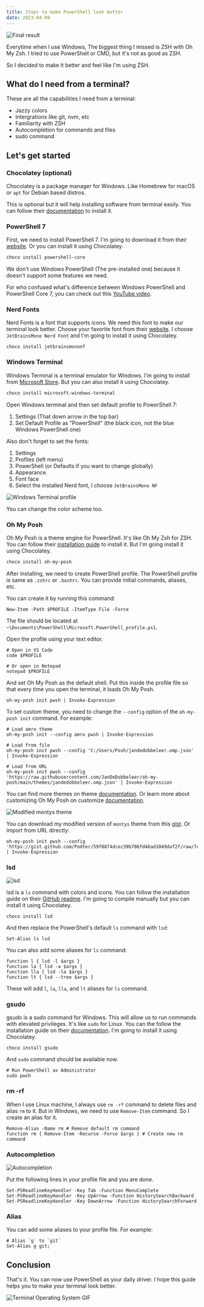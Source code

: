 ```yaml
---
title: Steps to make PowerShell look better
date: 2023-04-09
---
```


<Image
  src="/content/steps-to-make-pwsh-look-better/final.png"
  alt="Final result"
  width={1138}
  height={718}
/>

Everytime when I use Windows, The biggest thing I missed is ZSH with Oh My Zsh.
I tried to use PowerShell or CMD, but it's not as good as ZSH.

So I decided to make it better and feel like I'm using ZSH.

## What do I need from a terminal?

These are all the capabilities I need from a terminal:

- Jazzy colors
- Intergrations like git, nvm, etc
- Familiarity with ZSH
- Autocompletion for commands and files
- sudo command

## Let's get started

### Chocolatey (optional)

Chocolatey is a package manager for Windows. Like Homebrew for macOS or `apt` for Debian based distros.

This is optional but it will help installing software from terminal easily. You can follow their [documentation](https://chocolatey.org/install) to install it.

### PowerShell 7

First, we need to install PowerShell 7. I'm going to download it from their [website](https://learn.microsoft.com/en-us/powershell/scripting/install/installing-powershell). Or you can install it using Chocolatey.

```txt
choco install powershell-core
```

We don't use Windows PowerShell (The pre-installed one) because it doesn't support some features we need.

For who confused what's difference between Windows PowerShell and PowerShell Core 7, you can check out this [YouTube video](https://www.youtube.com/watch?v=PqHfuaF2EiY).

### Nerd Fonts

Nerd Fonts is a font that supports icons. We need this font to make our terminal look better. Choose your favorite font from their [website](https://www.nerdfonts.com/font-downloads). I choose `JetBrainsMono Nerd Font` and I'm going to install it using Chocolatey.

```pwsh
choco install jetbrainsmononf
```

### Windows Terminal

Windows Terminal is a terminal emulator for Windows. I'm going to install from [Microsoft Store](https://www.microsoft.com/en-us/p/windows-terminal/9n0dx20hk701). But you can also install it using Chocolatey.

```txt
choco install microsoft-windows-terminal
```

Open Windows terminal and then set default profile to PowerShell 7:

1. Settings (That down arrow in the top bar)
2. Set Default Profile as "PowerShell" (the black icon, not the blue Windows PowerShell one)

Also don't forget to set the fonts:

1. Settings
2. Profiles (left menu)
3. PowerShell (or Defaults if you want to change globally)
4. Appearance
5. Font face
6. Select the installed Nerd font, I choose `JetBrainsMono NF`

<Image
  src="/content/steps-to-make-pwsh-look-better/wt-font.png"
  alt="Windows Terminal profile"
  width={1138}
  height={709}
/>

You can change the color scheme too.

### Oh My Posh

Oh My Posh is a theme engine for PowerShell. It's like Oh My Zsh for ZSH. You can follow their [installation guide](https://ohmyposh.dev/docs/installation/windows) to install it. But I'm going install it using Chocolatey.

```txt
choco install oh-my-posh
```

After installing, we need to create PowerShell profile. The PowerShell profile is same as `.zshrc` or `.bashrc`. You can provide initial commands, aliases, etc.

You can create it by running this command:

```pwsh
New-Item -Path $PROFILE -ItemType File -Force
```

The file should be located at `~\Documents\PowerShell\Microsoft.PowerShell_profile.ps1`.

Open the profile using your text editor.

```pwsh
# Open in VS Code
code $PROFILE

# Or open in Notepad
notepad $PROFILE
```

And set Oh My Posh as the default shell. Put this inside the profile file so that every time you open the terminal, it loads Oh My Posh.

```pwsh
oh-my-posh init pwsh | Invoke-Expression
```

To set custom theme, you need to change the `--config` option of the `oh-my-posh init` command. For example:

```pwsh
# Load amro theme
oh-my-posh init --config amro pwsh | Invoke-Expression

# Load from file
oh-my-posh init pwsh --config 'C:/Users/Posh/jandedobbeleer.omp.json' | Invoke-Expression

# Load from URL
oh-my-posh init pwsh --config 'https://raw.githubusercontent.com/JanDeDobbeleer/oh-my-posh/main/themes/jandedobbeleer.omp.json' | Invoke-Expression
```

You can find more themes on theme [documentation](https://ohmyposh.dev/docs/themes). Or learn more about customizing Oh My Posh on customize [documentation](https://ohmyposh.dev/docs/installation/customize).

<Image
  src="/content/steps-to-make-pwsh-look-better/oh-my-posh-theme.png"
  alt="Modified montys theme"
  width={558}
  height={184}
/>

You can download my modified version of `montys` theme from this [gist](https://gist.github.com/Podter/59f8874dcec39b706fd46ad1049daf2f). Or import from URL directly:

```pwsh
oh-my-posh init pwsh --config 'https://gist.github.com/Podter/59f8874dcec39b706fd46ad1049daf2f/raw/7cfe4e98eb81ecf80519f8de0a9ae4c1f9483025/montys.omp.json' | Invoke-Expression
```

### lsd

<Image
  src="/content/steps-to-make-pwsh-look-better/lsd.png"
  alt="lsd"
  width={1141}
  height={279}
/>

lsd is a `ls` command with colors and icons. You can follow the installation guide on their [GitHub readme](https://github.com/lsd-rs/lsd#installation). I'm going to compile manually but you can install it using Chocolatey.

```pwsh
choco install lsd
```

And then replace the PowerShell's default `ls` command with `lsd`:

```pwsh
Set-Alias ls lsd
```

You can also add some aliases for `ls` command:

```pwsh
function l { lsd -l $args }
function la { lsd -a $args }
function lla { lsd -la $args }
function lt { lsd --tree $args }
```

These will add `l`, `la`, `lla`, and `lt` aliases for `ls` command.

### gsudo

gsudo is a sudo command for Windows. This will allow us to run commands with elevated privileges. It's like `sudo` for Linux. You can the follow the installation guide on their [documentation](https://gerardog.github.io/gsudo/docs/install). I'm going to install it using Chocolatey.

```pwsh
choco install gsudo
```

And `sudo` command should be available now.

```pwsh
# Run PowerShell as Administrator
sudo pwsh
```

### rm -rf

When I use Linux machine, I always use `rm -rf` command to delete files and alias `rm` to it. But in Windows, we need to use `Remove-Item` command. So I create an alias for it.

```pwsh
Remove-Alias -Name rm # Remove default rm command
function rm { Remove-Item -Recurse -Force $args } # Create new rm command
```

### Autocompletion

<Image
  src="/content/steps-to-make-pwsh-look-better/autocompletion.png"
  alt="Autocompletion"
  width={587}
  height={138}
/>

Put the following lines in your profile file and you are done.

```pwsh
Set-PSReadlineKeyHandler -Key Tab -Function MenuComplete
Set-PSReadlineKeyHandler -Key UpArrow -Function HistorySearchBackward
Set-PSReadlineKeyHandler -Key DownArrow -Function HistorySearchForward
```

### Alias

You can add some aliases to your profile file. For example:

```pwsh
# Alias `g` to `git`
Set-Alias g git;
```

## Conclusion

That's it. You can now use PowerShell as your daily driver. I hope this guide helps you to make your terminal look better.

<Image
  src="/content/steps-to-make-pwsh-look-better/terminal.gif"
  alt="Terminal Operating System GIF"
  width={668}
  height={331}
  href="https://giphy.com/gifs/terminal-cybernetics-windows-JmJMzlXOiI0dq"
/>
